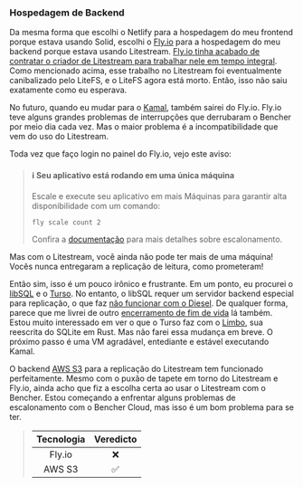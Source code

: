 ### Hospedagem de Backend

Da mesma forma que escolhi o Netlify para a hospedagem do meu frontend porque estava usando Solid, escolhi o [Fly.io][fly io] para a hospedagem do meu backend porque estava usando Litestream. [Fly.io tinha acabado de contratar o criador de Litestream para trabalhar nele em tempo integral][fly io sqlite]. Como mencionado acima, esse trabalho no Litestream foi eventualmente canibalizado pelo LiteFS, e o LiteFS agora está morto. Então, isso não saiu exatamente como eu esperava.

No futuro, quando eu mudar para o [Kamal][github kamal], também sairei do Fly.io. Fly.io teve alguns grandes problemas de interrupções que derrubaram o Bencher por meio dia cada vez. Mas o maior problema é a incompatibilidade que vem do uso do Litestream.

Toda vez que faço login no painel do Fly.io, vejo este aviso:

> <h4>ℹ Seu aplicativo está rodando em uma única máquina</h4>
>
> Escale e execute seu aplicativo em mais Máquinas para garantir alta disponibilidade com um comando:
> ```
> fly scale count 2
> ```
> Confira a [documentação](https://fly.io/pt/docs/launch/scale-count/) para mais detalhes sobre escalonamento.

Mas com o Litestream, você ainda não pode ter mais de uma máquina! Vocês nunca entregaram a replicação de leitura, como prometeram!

Então sim, isso é um pouco irônico e frustrante. Em um ponto, eu procurei o [libSQL][github libsql] e o [Turso][turso]. No entanto, o libSQL requer um servidor backend especial para replicação, o que faz [não funcionar com o Diesel][libsql github issue 1180]. De qualquer forma, parece que me livrei de outro [encerramento de fim de vida][turso roadmap] lá também. Estou muito interessado em ver o que o Turso faz com o [Limbo][github limbo], sua reescrita do SQLite em Rust. Mas não farei essa mudança em breve. O próximo passo é uma VM agradável, entediante e estável executando Kamal.

O backend [AWS S3][aws s3] para a replicação do Litestream tem funcionado perfeitamente. Mesmo com o puxão de tapete em torno do Litestream e Fly.io, ainda acho que fiz a escolha certa ao usar o Litestream com o Bencher. Estou começando a enfrentar alguns problemas de escalonamento com o Bencher Cloud, mas isso é um bom problema para se ter.

> | Tecnologia | Veredicto |
> | :--------: | :-------: |
> |   Fly.io   |    ❌    |
> |   AWS S3   |    ✅    |

[fly io]: https://fly.io/
[fly io sqlite]: https://fly.io/blog/all-in-on-sqlite-litestream/
[github kamal]: https://github.com/basecamp/kamal
[github libsql]: https://github.com/tursodatabase/libsql
[turso]: https://turso.tech/
[libsql github issue 1180]: https://github.com/tursodatabase/libsql/issues/1180
[turso roadmap]: https://turso.tech/blog/upcoming-changes-to-the-turso-platform-and-roadmap
[github limbo]: https://github.com/tursodatabase/limbo
[aws s3]: https://aws.amazon.com/s3/